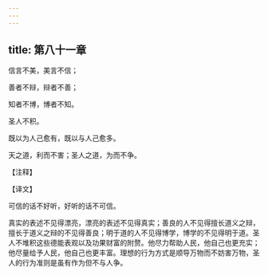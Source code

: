 ```yaml
---
---
---
```

title: 第八十一章
---

信言不美，美言不信；

善者不辩，辩者不善；

知者不博，博者不知。

圣人不积。

既以为人己愈有，既以与人己愈多。

天之道，利而不害；圣人之道，为而不争。

【注释】

【译文】

可信的话不好听，好听的话不可信。

真实的表述不见得漂亮，漂亮的表述不见得真实；善良的人不见得擅长道义之辩，擅长于道义之辩的不见得善良；明于道的人不见得博学，博学的不见得明于道。圣人不堆积这些德能表观以及功果财富的附赘。他尽力帮助人民，他自己也更充实；他尽量给予人民，他自己也更丰富。理想的行为方式是顺导万物而不妨害万物，圣人的行为准则是虽有作为但不与人争。